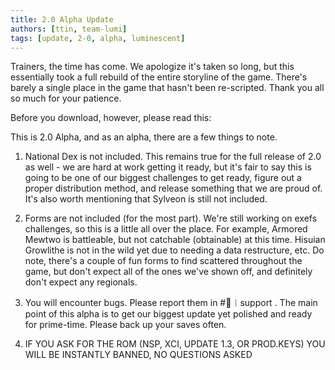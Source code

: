 ```yaml
---
title: 2.0 Alpha Update
authors: [ttin, team-lumi]
tags: [update, 2-0, alpha, luminescent]
---
```


Trainers, the time has come.
We apologize it's taken so long, but this essentially took a full rebuild of the entire storyline of the game. There's barely a single place in the game that hasn't been re-scripted. Thank you all so much for your patience.

<!--truncate-->

Before you download, however, please read this:

This is 2.0 Alpha, and as an alpha, there are a few things to note.

1. National Dex is not included. This remains true for the full release of 2.0 as well - we are hard at work getting it ready, but it's fair to say this is going to be one of our biggest challenges to get ready, figure out a proper distribution method, and release something that we are proud of. It's also worth mentioning that Sylveon is still not included.

2. Forms are not included (for the most part). We're still working on exefs challenges, so this is a little all over the place. For example, <Spoiler revealedColor='transparent'>Armored Mewtwo</Spoiler> is battleable, but not catchable (obtainable) at this time. Hisuian Growlithe is not in the wild yet due to needing a data restructure, etc. Do note, there's a couple of fun forms to find scattered throughout the game, but don't expect all of the ones we've shown off, and definitely don't expect any regionals.

3. You will encounter bugs. Please report them in #🐛︱support . The main point of this alpha is to get our biggest update yet polished and ready for prime-time. Please back up your saves often.

4. IF YOU ASK FOR THE ROM (NSP, XCI, UPDATE 1.3, OR PROD.KEYS) YOU WILL BE INSTANTLY BANNED, NO QUESTIONS ASKED
